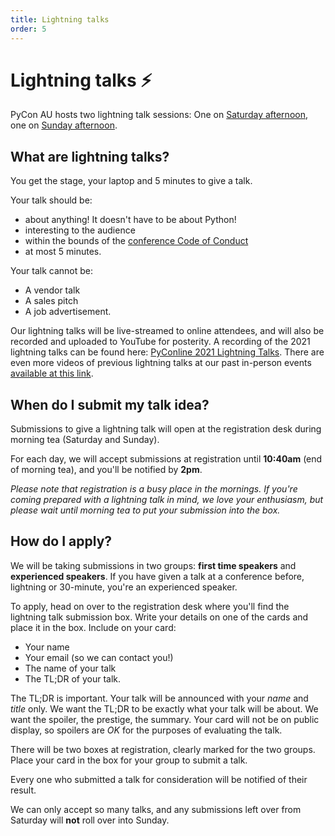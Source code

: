```yaml
---
title: Lightning talks
order: 5
---
```


# Lightning talks ⚡️

PyCon AU hosts two lightning talk sessions: One on [Saturday afternoon](https://2023.pycon.org.au/program/UAR3GC/), one on [Sunday afternoon](https://2023.pycon.org.au/program/ARMG8D/). 

## What are lightning talks?

You get the stage, your laptop and 5 minutes to give a talk. 

Your talk should be:

 * about anything! It doesn't have to be about Python!
 * interesting to the audience
 * within the bounds of the [conference Code of Conduct](https://2023.pycon.org.au/safety/)
 * at most 5 minutes. 

Your talk cannot be:
 
 * A vendor talk
 * A sales pitch
 * A job advertisement.

Our lightning talks will be live-streamed to online attendees, and will also be recorded and uploaded to YouTube for posterity. A recording of the 2021 lightning talks can be found here: [PyConline 2021 Lightning Talks](https://www.youtube.com/watch?v=vT4mhZHoHtI). There are even more videos of previous lightning talks at our past in-person events [available at this link](https://www.youtube.com/user/PyConAU/search?query=lightning).


## When do I submit my talk idea?

Submissions to give a lightning talk will open at the registration desk during morning tea (Saturday and Sunday).

For each day, we will accept submissions at registration until **10:40am** (end of morning tea), and you'll be notified by **2pm**.

_Please note that registration is a busy place in the mornings. If you're coming prepared with a lightning talk in mind, we love your enthusiasm, but please wait until morning tea to put your submission into the box._


## How do I apply?

We will be taking submissions in two groups: **first time speakers** and **experienced speakers**. If you have given a talk at a conference before, lightning or 30-minute, you're an experienced speaker. 

To apply, head on over to the registration desk where you'll find the lightning talk submission box. Write your details on one of the cards and place it in the box. Include on your card:

 * Your name
 * Your email (so we can contact you!)
 * The name of your talk
 * The TL;DR of your talk. 

The TL;DR is important. Your talk will be announced with your _name_ and _title_ only. We want the TL;DR to be exactly what your talk will be about. We want the spoiler, the prestige, the summary. Your card will not be on public display, so spoilers are *OK* for the purposes of evaluating the talk.

There will be two boxes at registration, clearly marked for the two groups. Place your card in the box for your group to submit a talk.

Every one who submitted a talk for consideration will be notified of their result. 

We can only accept so many talks, and any submissions left over from Saturday will **not** roll over into Sunday. 